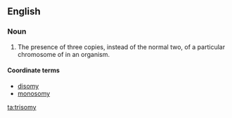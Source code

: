 ==English==

===Noun===
{{en-noun|trisomies}}
{{wikipedia}}

# The presence of three copies, instead of the normal two, of a particular chromosome of in an organism.

====Coordinate terms====
*[[disomy]]
*[[monosomy]]

[[ta:trisomy]]